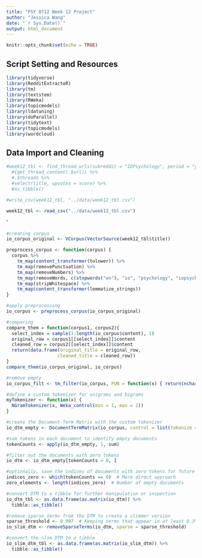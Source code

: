 ```yaml
---
title: "PSY 8712 Week 12 Project"
author: "Jessica Wang"
date: "`r Sys.Date()`"
output: html_document
---
```


```r
knitr::opts_chunk$set(echo = TRUE)
```

## Script Setting and Resources
```r
library(tidyverse)
library(RedditExtractoR)
library(tm)
library(textstem)
library(RWeka)
library(topicmodels)
library(ldatuning)
library(doParallel)
library(tidytext)
library(topicmodels)
library(wordcloud)
```

## Data Import and Cleaning
```r
#week12_tbl <- find_thread_urls(subreddit = "IOPsychology", period = "year") %>%
  #{get_thread_content(.$url)} %>%
  #.$threads %>%
  #select(title, upvotes = score) %>%
  #as_tibble()

#write_csv(week12_tbl, "../data/week12_tbl.csv")

week12_tbl <- read_csv("../data/week12_tbl.csv")
```
ˆ
```r
#creating corpus
io_corpus_original <- VCorpus(VectorSource(week12_tbl$title)) 

preprocess_corpus <- function(corpus) {
  corpus %>%
    tm_map(content_transformer(tolower)) %>%
    tm_map(removePunctuation) %>%
    tm_map(removeNumbers) %>%
    tm_map(removeWords, c(stopwords("en"), "io", "psychology", "iopsychology", "riopsychology")) %>%
    tm_map(stripWhitespace) %>%
    tm_map(content_transformer(lemmatize_strings))
}

#apply preprocessing
io_corpus <- preprocess_corpus(io_corpus_original)

#comparing
compare_them = function(corpus1, corpus2){
  select_index = sample(1:length(io_corpus$content), 1)
  original_row = corpus1[[select_index]]$content
  cleaned_row = corpus2[[select_index]]$content
  return(data.frame(original_title = original_row,
                   cleaned_title = cleaned_row))
}
compare_them(io_corpus_original, io_corpus)

#remove empty
io_corpus_filt <- tm_filter(io_corpus, FUN = function(x) { return(nchar(stripWhitespace(x$content)[[1]]) > 0) } )
```

```r
#define a custom tokenizer for unigrams and bigrams
myTokenizer <- function(x) {
  NGramTokenizer(x, Weka_control(min = 1, max = 2))
}

#create the Document-Term Matrix with the custom tokenizer
io_dtm_empty <- DocumentTermMatrix(io_corpus, control = list(tokenize = myTokenizer))

#sum tokens in each document to identify empty documents
tokenCounts <- apply(io_dtm_empty, 1, sum)

#filter out the documents with zero tokens
io_dtm <- io_dtm_empty[tokenCounts > 0, ]

#optionally, save the indices of documents with zero tokens for future reference
indices_zero <- which(tokenCounts == 0)  # More direct approach
zero_elements <- length(indices_zero)  # Number of empty documents

#convert DTM to a tibble for further manipulation or inspection
io_dtm_tbl <- as.data.frame(as.matrix(io_dtm)) %>% 
  tibble::as_tibble()

#remove sparse terms from the DTM to create a slimmer version
sparse_threshold <- 0.997  # Keeping terms that appear in at least 0.3% of documents
io_slim_dtm <- removeSparseTerms(io_dtm, sparse = sparse_threshold)

#convert the slim DTM to a tibble
io_slim_dtm_tbl <- as.data.frame(as.matrix(io_slim_dtm)) %>%
  tibble::as_tibble()
```


